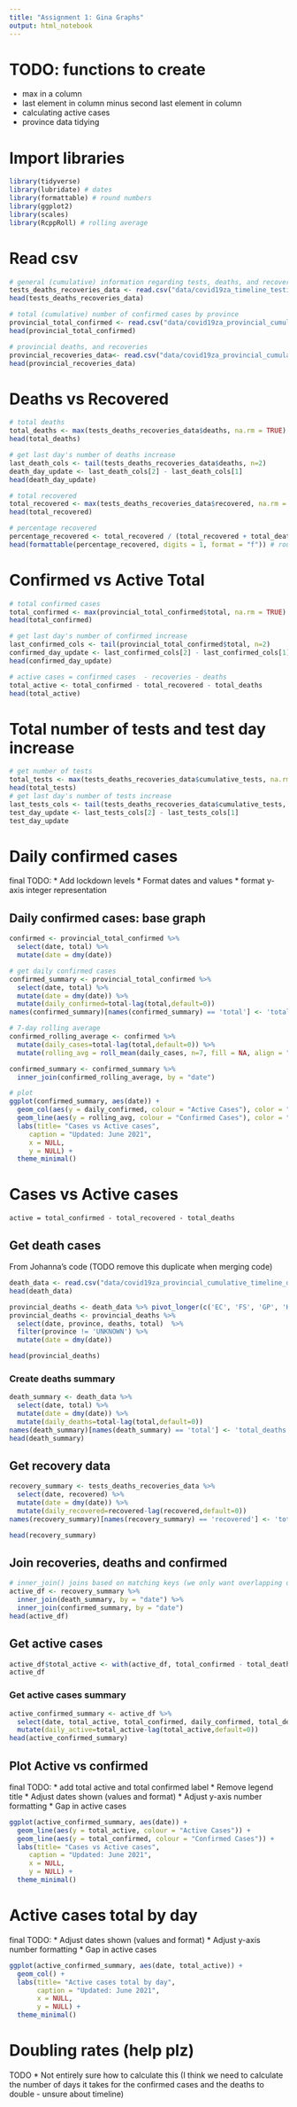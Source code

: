 ```yaml
---
title: "Assignment 1: Gina Graphs"
output: html_notebook
---
```


# TODO: functions to create
- max in a column
- last element in column minus second last element in column
- calculating active cases
- province data tidying

# Import libraries
```r
library(tidyverse)
library(lubridate) # dates
library(formattable) # round numbers
library(ggplot2)
library(scales)
library(RcppRoll) # rolling average
```

# Read csv
```r
# general (cumulative) information regarding tests, deaths, and recoveries. Complete timeline.
tests_deaths_recoveries_data <- read.csv("data/covid19za_timeline_testing.csv")
head(tests_deaths_recoveries_data)

# total (cumulative) number of confirmed cases by province
provincial_total_confirmed <- read.csv("data/covid19za_provincial_cumulative_timeline_confirmed.csv")
head(provincial_total_confirmed)

# provincial deaths, and recoveries
provincial_recoveries_data<- read.csv("data/covid19za_provincial_cumulative_timeline_recoveries.csv")
head(provincial_recoveries_data)
```


# Deaths vs Recovered
```r
# total deaths
total_deaths <- max(tests_deaths_recoveries_data$deaths, na.rm = TRUE)
head(total_deaths)

# get last day's number of deaths increase
last_death_cols <- tail(tests_deaths_recoveries_data$deaths, n=2)
death_day_update <- last_death_cols[2] - last_death_cols[1]
head(death_day_update)

# total recovered
total_recovered <- max(tests_deaths_recoveries_data$recovered, na.rm = TRUE)
head(total_recovered)

# percentage recovered
percentage_recovered <- total_recovered / (total_recovered + total_deaths) * 100
head(formattable(percentage_recovered, digits = 1, format = "f")) # round to 1 digit
```
# Confirmed vs Active Total
```r
# total confirmed cases
total_confirmed <- max(provincial_total_confirmed$total, na.rm = TRUE)
head(total_confirmed)

# get last day's number of confirmed increase
last_confirmed_cols <- tail(provincial_total_confirmed$total, n=2)
confirmed_day_update <- last_confirmed_cols[2] - last_confirmed_cols[1]
head(confirmed_day_update)

# active cases = confirmed cases  - recoveries - deaths
total_active <- total_confirmed - total_recovered - total_deaths
head(total_active)
```

# Total number of tests and test day increase
```r
# get number of tests
total_tests <- max(tests_deaths_recoveries_data$cumulative_tests, na.rm = TRUE)
head(total_tests)
# get last day's number of tests increase
last_tests_cols <- tail(tests_deaths_recoveries_data$cumulative_tests, n=2)
test_day_update <- last_tests_cols[2] - last_tests_cols[1]
test_day_update
```

# Daily confirmed cases
final TODO: 
* Add lockdown levels
* Format dates and values
* format y-axis integer representation

<!-- # add rolling average to the data -->
<!-- testing <- testing %>% -->
<!--   mutate(rolling_avg = roll_mean(daily_tests, n=7, fill = NA, align = "right")) -->
## Daily confirmed cases: base graph
```r
confirmed <- provincial_total_confirmed %>% 
  select(date, total) %>% 
  mutate(date = dmy(date)) 

# get daily confirmed cases
confirmed_summary <- provincial_total_confirmed %>%
  select(date, total) %>%
  mutate(date = dmy(date)) %>%
  mutate(daily_confirmed=total-lag(total,default=0))
names(confirmed_summary)[names(confirmed_summary) == 'total'] <- 'total_confirmed'

# 7-day rolling average
confirmed_rolling_average <- confirmed %>%
  mutate(daily_cases=total-lag(total,default=0)) %>%
  mutate(rolling_avg = roll_mean(daily_cases, n=7, fill = NA, align = "right"))

confirmed_summary <- confirmed_summary %>% 
  inner_join(confirmed_rolling_average, by = "date")

# plot
ggplot(confirmed_summary, aes(date)) + 
  geom_col(aes(y = daily_confirmed, colour = "Active Cases"), color = "lightblue") + 
  geom_line(aes(y = rolling_avg, colour = "Confirmed Cases"), color = "black") +
  labs(title= "Cases vs Active cases",
     caption = "Updated: June 2021",
     x = NULL,
     y = NULL) +
  theme_minimal()
```

# Cases vs Active cases
`active = total_confirmed - total_recovered - total_deaths`

## Get death cases
From Johanna's code (TODO remove this duplicate when merging code)
```r
death_data <- read.csv("data/covid19za_provincial_cumulative_timeline_deaths.csv")
head(death_data)
```
```r
provincial_deaths <- death_data %>% pivot_longer(c('EC', 'FS', 'GP', 'KZN', 'LP', 'MP', 'NC', 'NW', 'WC', 'UNKNOWN'), names_to = "province", values_to = "deaths")
provincial_deaths <- provincial_deaths %>%
  select(date, province, deaths, total)  %>%
  filter(province != 'UNKNOWN') %>%
  mutate(date = dmy(date))

head(provincial_deaths)
```
### Create deaths summary
```r
death_summary <- death_data %>%
  select(date, total) %>%
  mutate(date = dmy(date)) %>%
  mutate(daily_deaths=total-lag(total,default=0))
names(death_summary)[names(death_summary) == 'total'] <- 'total_deaths'
head(death_summary)
```
## Get recovery data
```r
recovery_summary <- tests_deaths_recoveries_data %>%
  select(date, recovered) %>%
  mutate(date = dmy(date)) %>%
  mutate(daily_recovered=recovered-lag(recovered,default=0))
names(recovery_summary)[names(recovery_summary) == 'recovered'] <- 'total_recovered'

head(recovery_summary)
```


## Join recoveries, deaths and confirmed
```r
# inner_join() joins based on matching keys (we only want overlapping dates)
active_df <- recovery_summary %>% 
  inner_join(death_summary, by = "date") %>% 
  inner_join(confirmed_summary, by = "date")
head(active_df)
```



## Get active cases
```r
active_df$total_active <- with(active_df, total_confirmed - total_deaths - total_recovered)
active_df
```

### Get active cases summary
```r
active_confirmed_summary <- active_df %>%
  select(date, total_active, total_confirmed, daily_confirmed, total_deaths, daily_deaths) %>%
  mutate(daily_active=total_active-lag(total_active,default=0))
head(active_confirmed_summary)
```


## Plot Active vs confirmed
final TODO: 
* add total active and total confirmed label
* Remove legend title
* Adjust dates shown (values and format)
* Adjust y-axis number formatting
* Gap in active cases
```r
ggplot(active_confirmed_summary, aes(date)) + 
  geom_line(aes(y = total_active, colour = "Active Cases")) + 
  geom_line(aes(y = total_confirmed, colour = "Confirmed Cases")) +
  labs(title= "Cases vs Active cases",
     caption = "Updated: June 2021",
     x = NULL,
     y = NULL) +
  theme_minimal()
```

# Active cases total by day
final TODO: 
* Adjust dates shown (values and format)
* Adjust y-axis number formatting
* Gap in active cases
```r
ggplot(active_confirmed_summary, aes(date, total_active)) + 
  geom_col() +
  labs(title= "Active cases total by day",
       caption = "Updated: June 2021",
       x = NULL,
       y = NULL) +
  theme_minimal()
```

# Doubling rates (help plz)
TODO
* Not entirely sure how to calculate this (I think we need to calculate the number of days it takes for the confirmed cases and the deaths to double - unsure about timeline)

<!-- ```{r} -->
<!-- ggplot(active_confirmed_summary, aes(date)) +  -->
<!--   geom_line(aes(y = daily_deaths, colour = "Death")) +  -->
<!--   geom_line(aes(y = daily_confirmed, colour = "Confirmed Cases")) + -->
<!--   labs(title= "Doubling rates", -->
<!--      caption = "Updated: June 2021", -->
<!--      x = NULL, -->
<!--      y = NULL) + -->
<!--   theme_minimal() -->
<!-- ``` -->




